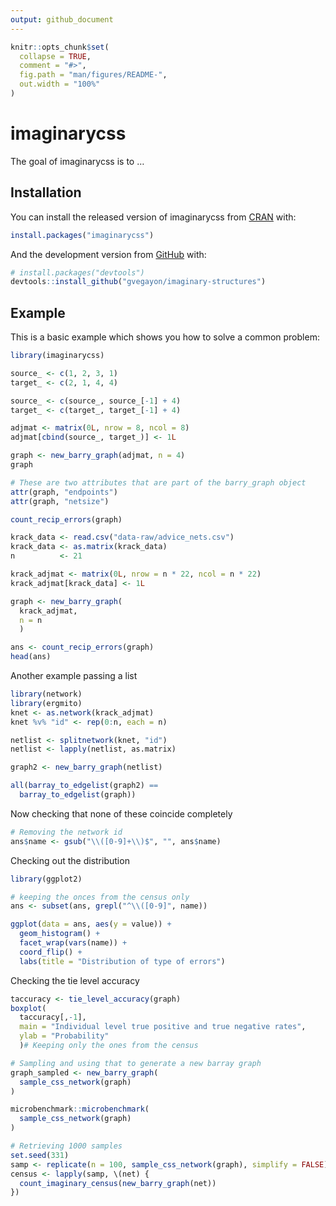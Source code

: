 ```yaml
---
output: github_document
---
```


<!-- README.md is generated from README.Rmd. Please edit that file -->

```r
knitr::opts_chunk$set(
  collapse = TRUE,
  comment = "#>",
  fig.path = "man/figures/README-",
  out.width = "100%"
)
```

# imaginarycss

<!-- badges: start -->
<!-- badges: end -->

The goal of imaginarycss is to ...

## Installation

You can install the released version of imaginarycss from [CRAN](https://CRAN.R-project.org) with:

``` r
install.packages("imaginarycss")
```

And the development version from [GitHub](https://github.com/) with:

``` r
# install.packages("devtools")
devtools::install_github("gvegayon/imaginary-structures")
```
## Example

This is a basic example which shows you how to solve a common problem:

```r
library(imaginarycss)

source_ <- c(1, 2, 3, 1) 
target_ <- c(2, 1, 4, 4)

source_ <- c(source_, source_[-1] + 4)
target_ <- c(target_, target_[-1] + 4)

adjmat <- matrix(0L, nrow = 8, ncol = 8)
adjmat[cbind(source_, target_)] <- 1L

graph <- new_barry_graph(adjmat, n = 4)
graph

# These are two attributes that are part of the barry_graph object
attr(graph, "endpoints")
attr(graph, "netsize")

count_recip_errors(graph)
```

```r
krack_data <- read.csv("data-raw/advice_nets.csv")
krack_data <- as.matrix(krack_data)
n          <- 21

krack_adjmat <- matrix(0L, nrow = n * 22, ncol = n * 22)
krack_adjmat[krack_data] <- 1L

graph <- new_barry_graph(
  krack_adjmat,
  n = n
  )

ans <- count_recip_errors(graph)
head(ans)
```

Another example passing a list

```r
library(network)
library(ergmito)
knet <- as.network(krack_adjmat)
knet %v% "id" <- rep(0:n, each = n)

netlist <- splitnetwork(knet, "id")
netlist <- lapply(netlist, as.matrix)

graph2 <- new_barry_graph(netlist)

all(barray_to_edgelist(graph2) ==
  barray_to_edgelist(graph))
```

Now checking that none of these coincide completely

```r
# Removing the network id
ans$name <- gsub("\\([0-9]+\\)$", "", ans$name)
```

Checking out the distribution

```r
library(ggplot2)

# keeping the onces from the census only
ans <- subset(ans, grepl("^\\([0-9]", name))

ggplot(data = ans, aes(y = value)) +
  geom_histogram() + 
  facet_wrap(vars(name)) +
  coord_flip() +
  labs(title = "Distribution of type of errors")
```


Checking the tie level accuracy

```r
taccuracy <- tie_level_accuracy(graph)
boxplot(
  taccuracy[,-1],
  main = "Individual level true positive and true negative rates",
  ylab = "Probability"
  )# Keeping only the ones from the census

# Sampling and using that to generate a new barray graph
graph_sampled <- new_barry_graph(
  sample_css_network(graph)
)

microbenchmark::microbenchmark(
  sample_css_network(graph)  
)

# Retrieving 1000 samples
set.seed(331)
samp <- replicate(n = 100, sample_css_network(graph), simplify = FALSE)
census <- lapply(samp, \(net) {
  count_imaginary_census(new_barry_graph(net))
})
```

